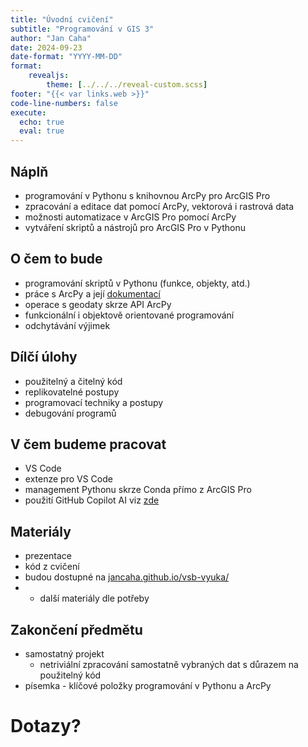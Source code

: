 ```yaml
---
title: "Úvodní cvičení"
subtitle: "Programování v GIS 3"
author: "Jan Caha"
date: 2024-09-23
date-format: "YYYY-MM-DD"
format: 
    revealjs:
        theme: [../../../reveal-custom.scss]
footer: "{{< var links.web >}}"
code-line-numbers: false
execute:
  echo: true
  eval: true
---
```


## Náplň

- programování v [Pythonu]{.software} s knihovnou [ArcPy]{.software} pro [ArcGIS Pro]{.software}
- zpracování a editace dat pomocí [ArcPy]{.software}, vektorová i rastrová data
- možnosti automatizace v [ArcGIS Pro]{.software} pomocí [ArcPy]{.software}
- vytváření skriptů a nástrojů pro [ArcGIS Pro]{.software} v [Pythonu]{.software}

## O čem to bude

- programování skriptů v Pythonu (funkce, objekty, atd.)
- práce s [ArcPy]{.software} a její [dokumentací](https://pro.arcgis.com/en/pro-app/latest/arcpy/get-started/what-is-arcpy-.htm)
- operace s geodaty skrze API [ArcPy]{.software}
- funkcionální i objektově orientované programování
- odchytávání výjimek
  
## Dílčí úlohy

- použitelný a čitelný kód 
- replikovatelné postupy
- programovací techniky a postupy
- debugování programů

## V čem budeme pracovat

- [VS Code]{.software}
- extenze pro [VS Code]{.software}
- management Pythonu skrze [Conda]{.software} přímo z [ArcGIS Pro]{.software}
- použití GitHub Copilot AI viz [zde](../../../tools/github-copilot.qmd)

## Materiály

- prezentace
- kód z cvičení
- budou dostupné na [jancaha.github.io/vsb-vyuka/](jancaha.github.io/vsb-vyuka/)
- + další materiály dle potřeby

## Zakončení předmětu

- samostatný projekt
  - netriviální zpracování samostatně vybraných dat s důrazem na použitelný kód 
- písemka - klíčové položky programování v Pythonu a [ArcPy]{.software}
 
# Dotazy? {.center}
